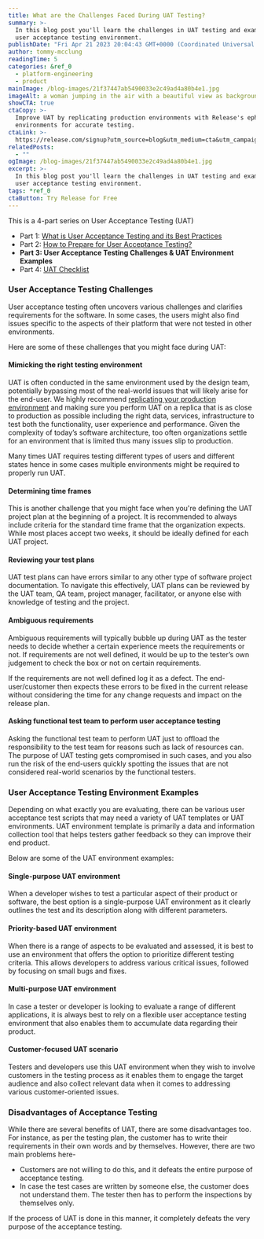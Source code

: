 ```yaml
---
title: What are the Challenges Faced During UAT Testing?
summary: >-
  In this blog post you'll learn the challenges in UAT testing and examples of
  user acceptance testing environment.
publishDate: "Fri Apr 21 2023 20:04:43 GMT+0000 (Coordinated Universal Time)"
author: tommy-mcclung
readingTime: 5
categories: &ref_0
  - platform-engineering
  - product
mainImage: /blog-images/21f37447ab5490033e2c49ad4a80b4e1.jpg
imageAlt: a woman jumping in the air with a beautiful view as background
showCTA: true
ctaCopy: >-
  Improve UAT by replicating production environments with Release's ephemeral
  environments for accurate testing.
ctaLink: >-
  https://release.com/signup?utm_source=blog&utm_medium=cta&utm_campaign=blog-cta&utm_content=what-are-the-challenges-faced-during-uat-testing
relatedPosts:
  - ""
ogImage: /blog-images/21f37447ab5490033e2c49ad4a80b4e1.jpg
excerpt: >-
  In this blog post you'll learn the challenges in UAT testing and examples of
  user acceptance testing environment.
tags: *ref_0
ctaButton: Try Release for Free
---
```


This is a 4-part series on User Acceptance Testing (UAT)

- Part 1: [What is User Acceptance Testing and its Best Practices](https://release.com/blog/user-acceptance-testing-best-practices)
- Part 2: [How to Prepare for User Acceptance Testing?](https://release.com/blog/how-do-you-prepare-for-user-acceptance-testing)
- **Part 3: User Acceptance Testing Challenges & UAT Environment Examples**
- Part 4: [UAT Checklist](https://release.com/blog/user-acceptance-testing-checklist)

### User Acceptance Testing Challenges

User acceptance testing often uncovers various challenges and clarifies requirements for the software. In some cases, the users might also find issues specific to the aspects of their platform that were not tested in other environments.

Here are some of these challenges that you might face during UAT:

#### Mimicking the right testing environment

UAT is often conducted in the same environment used by the design team, potentially bypassing most of the real-world issues that will likely arise for the end-user. We highly recommend [replicating your production environment](https://releasehub.com/user-acceptance-testing-with-ephemeral-environments) and making sure you perform UAT on a replica that is as close to production as possible including the right data, services, infrastructure to test both the functionality, user experience and performance. Given the complexity of today’s software architecture, too often organizations settle for an environment that is limited thus many issues slip to production.

Many times UAT requires testing different types of users and different states hence in some cases multiple environments might be required to properly run UAT. 

#### Determining time frames

This is another challenge that you might face when you're defining the UAT project plan at the beginning of a project. It is recommended to always include criteria for the standard time frame that the organization expects. While most places accept two weeks, it should be ideally defined for each UAT project.

#### Reviewing your test plans

UAT test plans can have errors similar to any other type of software project documentation. To navigate this effectively, UAT plans can be reviewed by the UAT team, QA team, project manager, facilitator, or anyone else with knowledge of testing and the project.

#### Ambiguous requirements

Ambiguous requirements will typically bubble up during UAT as the tester needs to decide whether a certain experience meets the requirements or not. If requirements are not well defined, it would be up to the tester’s own judgement to check the box or not on certain requirements. 

If the requirements are not well defined log it as a defect. The end-user/customer then expects these errors to be fixed in the current release without considering the time for any change requests and impact on the release plan. 

#### Asking functional test team to perform user acceptance testing

Asking the functional test team to perform UAT just to offload the responsibility to the test team for reasons such as lack of resources can. The purpose of UAT testing gets compromised in such cases, and you also run the risk of the end-users quickly spotting the issues that are not considered real-world scenarios by the functional testers.

### User Acceptance Testing Environment Examples

Depending on what exactly you are evaluating, there can be various user acceptance test scripts that may need a variety of UAT templates or UAT environments. UAT environment template is primarily a data and information collection tool that helps testers gather feedback so they can improve their end product.

Below are some of the UAT environment examples:

#### Single-purpose UAT environment

When a developer wishes to test a particular aspect of their product or software, the best option is a single-purpose UAT environment as it clearly outlines the test and its description along with different parameters.

#### Priority-based UAT environment

When there is a range of aspects to be evaluated and assessed, it is best to use an environment that offers the option to prioritize different testing criteria. This allows developers to address various critical issues, followed by focusing on small bugs and fixes.

#### Multi-purpose UAT environment

In case a tester or developer is looking to evaluate a range of different applications, it is always best to rely on a flexible user acceptance testing environment that also enables them to accumulate data regarding their product.

#### Customer-focused UAT scenario

Testers and developers use this UAT environment when they wish to involve customers in the testing process as it enables them to engage the target audience and also collect relevant data when it comes to addressing various customer-oriented issues.

### Disadvantages of Acceptance Testing

While there are several benefits of UAT, there are some disadvantages too. For instance, as per the testing plan, the customer has to write their requirements in their own words and by themselves. However, there are two main problems here-

- Customers are not willing to do this, and it defeats the entire purpose of acceptance testing.
- In case the test cases are written by someone else, the customer does not understand them. The tester then has to perform the inspections by themselves only.

If the process of UAT is done in this manner, it completely defeats the very purpose of the acceptance testing.
